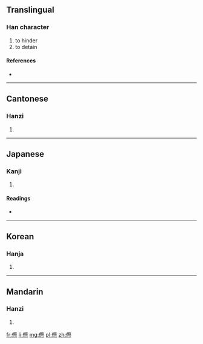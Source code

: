 ==Translingual==

===Han character===
{{Han char|rn=9|rad=人|as=11|sn=13|four=2229<sub>1</sub>|canj=人月人火 (OBOF)}}

# to hinder
# to detain

====References====
* {{Han ref|kx=0115.050|dkj=01033|dj=0245.030|hdz=10214.010|uh=50BA|ud=20666|bh=DCBF|bd=56511}}

----

==Cantonese==

===Hanzi===
{{yue-hanzi|jyut=|y=chai3}}

# {{defn|lang=yue|sort=人11}}

----

==Japanese==

===Kanji===
{{ja-kanji|grade=|rs=人11}}

# {{defn|lang=ja|sort=人11}}

====Readings====
* {{ja-readings|on=[[てい]] (tei), [[たい]] (tai)|kun=[[とまる]] (tomaru), [[とどまる]] (todomaru)}}

----

==Korean==

===Hanja===
{{ko-hanja|hangeul=제|rv=je|mr=che}}

# {{defn|lang=ko|sort=人11}}

----

==Mandarin==

===Hanzi===
{{cmn-hanzi|pin=[[chì]] ([[chi4]]), [[lóu]] ([[lou2]])|wg=ch'ih<sup>4</sup>, lou<sup>2</sup>}}

# {{defn|lang=cmn|sort=人11}}

[[fr:傺]]
[[li:傺]]
[[mg:傺]]
[[pl:傺]]
[[zh:傺]]